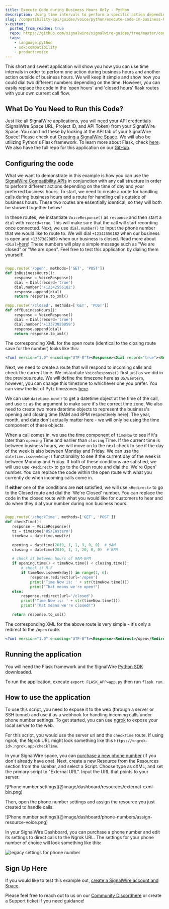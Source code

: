 ---
title: Execute Code during Business Hours Only - Python
description: Using time intervals to perform a specific action depending on business hours.
slug: /compatibility-api/guides/voice/python/execute-code-in-business-hours-only
x-custom:
  ported_from_readme: true
  repo: https://github.com/signalwire/signalwire-guides/tree/master/code/execute_code_in_business_hours
  tags:
    - language:python
    - sdk:compatibility
    - product:voice
---

This short and sweet application will show you how you can use time intervals in order to perform one action during business hours and another action outside of business hours. We will keep it simple and show how you could dial two different numbers depending on the time. However, you can easily replace the code in the 'open hours' and 'closed hours' flask routes with your own current call flow.

What Do You Need to Run this Code?
----------------------------------

Just like all SignalWire applications, you will need your API credentials (SignalWire Space URL, Project ID, and API Token) from your SignalWire Space. You can find these by looking at the API tab of your SignalWire Space! Please check out [Creating a SignalWire Space](/platform/dashboard/getting-started/signing-up-for-a-space). We will also be utilizing Python's Flask framework. To learn more about Flask, check [here](https://flask.palletsprojects.com/en/2.0.x/). We also have the full repo for this application on our [GitHub](https://github.com/signalwire/signalwire-guides/tree/master/code/execute_code_in_business_hours).

Configuring the code
--------------------

What we want to demonstrate in this example is how you can use the [SignalWire Compatibility APIs](/rest/compatibility-api/endpoints/list-accounts) in conjunction with any call structure in order to perform different actions depending on the time of day and your preferred business hours. To start, we need to create a route for handling calls during business hours and a route for handling calls outside of business hours. These two routes are essentially identical, so they will both be showed together below!

In these routes, we instantiate `VoiceResponse()` as `response` and then start a `dial` with `record=true`. This will make sure that the call will start recording once connected. Next, we use `dial.number()` to input the phone number that we would like to route to. We will dial `+12342556182` when our business is open and `+13373820859` when our business is closed. Read more about `<Dial>`[here](/compatibility-api/cxml/voice/dial)! These numbers will play a simple message such as "We are closed" or "We are open". Feel free to test this application by dialing them yourself!

```python

@app.route('/open', methods=['GET', 'POST'])
def inBusinessHours():
    response = VoiceResponse()
    dial = Dial(record='true')
    dial.number('+12342556182')
    response.append(dial)
    return response.to_xml()

@app.route('/closed', methods=['GET', 'POST'])
def offBusinessHours():
    response = VoiceResponse()
    dial = Dial(record='true')
    dial.number('+13373820859')
    response.append(dial)
    return response.to_xml()
```

 The corresponding XML for the open route (identical to the closing route save for the number) looks like this: 

```xml
<?xml version="1.0" encoding="UTF-8"?><Response><Dial record="true"><Number>+12342556182</Number></Dial></Response>
```

 Next, we need to create a route that will respond to incoming calls and check the current time. We instantiate `VoiceResponse()` first just as we did in the previous route. We will define the timezone here as `US/Eastern`, however, you can change this timezone to whichever one you prefer. You can view the list of Pytz timezones [here](https://gist.github.com/heyalexej/8bf688fd67d7199be4a1682b3eec7568).

We can use `datetime.now()` to get a datetime object at the time of the call, and use `tz` as the argument to make sure it's the correct time zone. We also need to create two more datetime objects to represent the business's opening and closing time (9AM and 8PM respectively here). The year, month, and date don't actually matter here - we will only be using the time component of these objects. 

When a call comes in,  we use the time component of `timeNow` to see if it's later than `opening` Time and earlier than `closing` Time. If the current time is between business hours, we will move on to the next check to see if the day of the week is also between Monday and Friday. We can use the `datetime.isoweekday()` functionality to see if the current day of the week is between Monday and Friday. If both of these conditions are satisfied, we will use use `<Redirect>` to go to the Open route and dial the 'We're Open' number. You can replace the code within the open route with what you currently do when incoming calls come in. 

If **either** one of the conditions are **not** satisfied, we will use `<Redirect>` to go to the Closed route and dial the 'We're Closed' number. You can replace the code in the closed route with what you would like for customers to hear and do when they dial your number during non business hours. 

```python

@app.route('/checkTime', methods=['GET', 'POST'])
def checkTime():
   response = VoiceResponse()
   tz = timezone('US/Eastern')
   timeNow = datetime.now(tz)

   opening = datetime(2010, 1, 1, 9, 0, 0)  # 9AM
   closing = datetime(2010, 1, 1, 20, 0, 0)  # 8PM

   # check if between hours of 9AM-8PM
   if opening.time() < timeNow.time() < closing.time():
       # check if M-F
       if timeNow.isoweekday() in range(1, 6):
           response.redirect(url='/open')
           print('Time Now is: ' + str(timeNow.time()))
           print("That means we're open!")
   else:
       response.redirect(url='/closed')
       print('Time Now is: ' + str(timeNow.time()))
       print("That means we're closed!")

   return response.to_xml()
```

The corresponding XML for the above route is very simple - it's only a redirect to the `/open` route. 

```xml
<?xml version="1.0" encoding="UTF-8"?><Response><Redirect>/open</Redirect></Response>
```

Running the application
-----------------------

You will need the Flask framework and the SignalWire [Python SDK](/compatibility-api/sdks) downloaded.

To run the application, execute `export FLASK_APP=app.py` then run `flask run`.

How to use the application
--------------------------

To use this script, you need to expose it to the web (through a server or SSH tunnel) and use it as a webhook for handling incoming calls under phone number settings. 
To get started, you can use [ngrok](https://ngrok.com/) to expose your local server to the web. 

For this script, you would use the server url and the `checkTime` route. If using ngrok, the Ngrok URL might look something like this `https://<ngrok-id>.ngrok.app/checkTime`.

In your SignalWire space, you can [purchase a new phone number](/platform/phone-numbers/getting-started/buying-a-phone-number) (if you don't already have one). 
Next, create a new Resource from the Resources section from the sidebar, and select a Script. Choose type as cXML, and set the primary script to "External URL".
Input the URL that points to your server.

<Frame>
![Phone number settings](@image/dashboard/resources/external-cxml-bin.png)
</Frame>

Then, open the phone number settings and assign the resource you just created to handle calls. 

<Frame>
![Phone number settings](@image/dashboard/phone-numbers/assign-resource-voice.png)
</Frame>


<NewLegacy />

<Accordion title="For Legacy UI">

 In your SignalWire Dashboard, you can purchase a phone number and edit its settings to direct calls to the Ngrok URL. The settings for your phone number of choice will look something like this:

![legacy settings for phone number](@image/dashboard/legacy/external-cxml-webhook.png)

</Accordion>


Sign Up Here
------------

If you would like to test this example out, [create a SignalWire account and Space](https://m.signalwire.com/signups/new?s=1).

Please feel free to reach out to us on our [Community Discord](https://discord.com/invite/F2WNYTNjuF)[here](http://signalwire.community/) or create a Support ticket if you need guidance!
